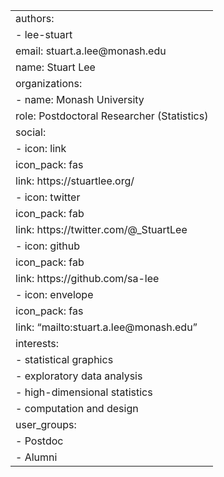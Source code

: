 ---
authors:
- lee-stuart
email: stuart.a.lee@monash.edu
name: Stuart Lee
organizations:
- name: Monash University
role: Postdoctoral Researcher (Statistics)
social:
- icon: link
  icon_pack: fas
  link: https://stuartlee.org/
- icon: twitter
  icon_pack: fab
  link: https://twitter.com/@_StuartLee
- icon: github
  icon_pack: fab
  link: https://github.com/sa-lee
- icon: envelope
  icon_pack: fas
  link: "mailto:stuart.a.lee@monash.edu"
interests:
- statistical graphics
- exploratory data analysis
- high-dimensional statistics
- computation and design
user_groups:
- Postdoc
- Alumni
---